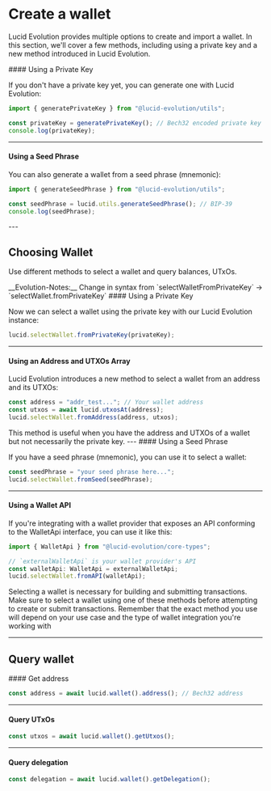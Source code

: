 
# Create a wallet

Lucid Evolution provides multiple options to create and import a wallet. In this section, we'll cover a few methods, including using a private key and a new method introduced in Lucid Evolution.

<Steps>
#### Using a Private Key

If you don't have a private key yet, you can generate one with Lucid Evolution:

```typescript
import { generatePrivateKey } from "@lucid-evolution/utils";

const privateKey = generatePrivateKey(); // Bech32 encoded private key
console.log(privateKey);
```
---
#### Using a Seed Phrase

You can also generate a wallet from a seed phrase (mnemonic):

```typescript
import { generateSeedPhrase } from "@lucid-evolution/utils";

const seedPhrase = lucid.utils.generateSeedPhrase(); // BIP-39
console.log(seedPhrase);
```

</Steps>
---

## Choosing Wallet

Use different methods to select a wallet and query balances, UTxOs.

<Callout type="info" emoji="ℹ️">
__Evolution-Notes:__ Change in syntax from `selectWalletFromPrivateKey`
  -> `selectWallet.fromPrivateKey`
</Callout>

<Steps>
#### Using a Private Key

Now we can select a wallet using the private key with our Lucid Evolution instance:

```typescript
lucid.selectWallet.fromPrivateKey(privateKey);
```
---
#### Using an Address and UTXOs Array

Lucid Evolution introduces a new method to select a wallet from an address and its UTXOs:

```typescript
const address = "addr_test..."; // Your wallet address
const utxos = await lucid.utxosAt(address);
lucid.selectWallet.fromAddress(address, utxos);
```
<Callout>
This method is useful when you have the address and UTXOs of a wallet but not necessarily the private key.
</Callout>
---
#### Using a Seed Phrase

If you have a seed phrase (mnemonic), you can use it to select a wallet:

```typescript
const seedPhrase = "your seed phrase here...";
lucid.selectWallet.fromSeed(seedPhrase);
```
---
#### Using a Wallet API

If you're integrating with a wallet provider that exposes an API conforming to the WalletApi interface, you can use it like this:

```typescript
import { WalletApi } from "@lucid-evolution/core-types";

// `externalWalletApi` is your wallet provider's API
const walletApi: WalletApi = externalWalletApi;
lucid.selectWallet.fromAPI(walletApi);
```

<Callout>
  Selecting a wallet is necessary for building and submitting transactions. Make
  sure to select a wallet using one of these methods before attempting to create
  or submit transactions. Remember that the exact method you use will depend on
  your use case and the type of wallet integration you're working with
</Callout>

</Steps>

---

## Query wallet

<Steps>
#### Get address

```typescript
const address = await lucid.wallet().address(); // Bech32 address
```
---
#### Query UTxOs

```typescript
const utxos = await lucid.wallet().getUtxos();
```
---
#### Query delegation

```typescript
const delegation = await lucid.wallet().getDelegation();
```
</Steps>
